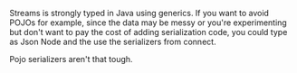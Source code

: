 Streams is strongly typed in Java using generics. If you want to avoid POJOs for example, since the data may be messy
or you're experimenting but don't want to pay the cost of adding serialization code, you could type as Json Node
and the use the serializers from connect.

Pojo serializers aren't that tough.